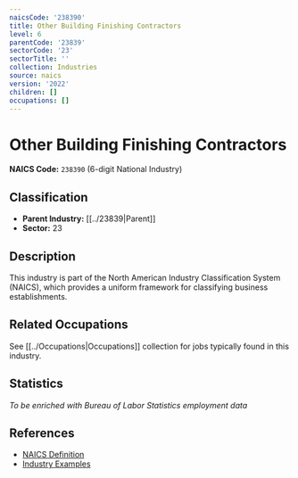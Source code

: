 ```yaml
---
naicsCode: '238390'
title: Other Building Finishing Contractors
level: 6
parentCode: '23839'
sectorCode: '23'
sectorTitle: ''
collection: Industries
source: naics
version: '2022'
children: []
occupations: []
---
```

# Other Building Finishing Contractors

**NAICS Code:** `238390` (6-digit National Industry)

## Classification

- **Parent Industry:** [[../23839|Parent]]
- **Sector:** 23

## Description

This industry is part of the North American Industry Classification System (NAICS), which provides a uniform framework for classifying business establishments.

## Related Occupations

See [[../Occupations|Occupations]] collection for jobs typically found in this industry.

## Statistics

*To be enriched with Bureau of Labor Statistics employment data*

## References

- [NAICS Definition](https://www.census.gov/naics/)
- [Industry Examples](https://www.census.gov/naics/2022NAICS/)
